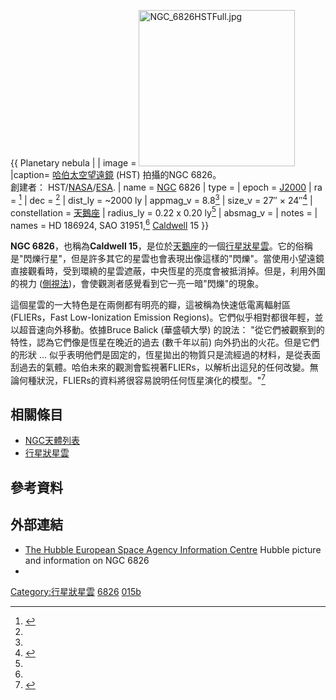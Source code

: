 {{ Planetary nebula |
| image = [[File:NGC_6826HSTFull.jpg|250px]]
|caption= [[哈伯太空望遠鏡|哈伯太空望遠鏡]] (HST) 拍攝的NGC 6826。<br/>創建者： HST/[[NASA|NASA]]/[[ESA|ESA]].
| name = [[星雲和星團新總表|NGC]] 6826
| type = 
| epoch = [[J2000|J2000]]
| ra = {{RA|19|44|48.2}}<ref name="simbad">{{cite web
  | title=SIMBAD Astronomical Database
  | work=Results for NGC 6826
  | url=http://simbad.u-strasbg.fr/Simbad
  | accessdate=2007-04-17
  | archive-date=2013-06-24
  | archive-url=https://www.webcitation.org/6Hcqa4FRS?url=http://simbad.u-strasbg.fr/Simbad
  | dead-url=no
  }}</ref>
| dec = {{DEC|+50|31|30.3}}<ref name="simbad" />
| dist_ly = ~2000 ly
| appmag_v = 8.8<ref name="jp"/>
| size_v = 27″ × 24″<ref name="jp">{{cite web
  | title=Stellar Scenes Image Collection
  | work=NGC 6826
  | url=http://www.ne.jp/asahi/stellar/scenes/object_e/ngc6826.htm
  | accessdate=2007-10-05
  | archive-date=2016-03-03
  | archive-url=https://web.archive.org/web/20160303202504/http://www.ne.jp/asahi/stellar/scenes/object_e/ngc6826.htm
  | dead-url=no
  }}</ref>
| constellation = [[天鵝座|天鵝座]]
| radius_ly = 0.22 x 0.20 ly<ref name="jp"/> 
| absmag_v = 
| notes = 
| names = HD 186924, SAO 31951,<ref name="simbad" /> [[科德韋爾深空天體表|Caldwell]] 15
}}

'''NGC 6826'''，也稱為'''Caldwell 15'''，是位於[[天鵝座|天鵝座]]的一個[[行星狀星雲|行星狀星雲]]。它的俗稱是"閃爍行星"，但是許多其它的星雲也會表現出像這樣的"閃爍"。當使用小望遠鏡直接觀看時，受到環繞的星雲遮蔽，中央恆星的亮度會被抵消掉。但是，利用外圍的視力 ([[側視|側視法]])，會使觀測者感覺看到它一亮一暗"閃爍"的現象。 

這個星雲的一大特色是在兩側都有明亮的瓣，這被稱為快速低電离輻射區 (FLIERs，Fast Low-Ionization Emission Regions)。它們似乎相對都很年輕，並以超音速向外移動。依據Bruce Balick (華盛頓大學) 的說法：
"從它們被觀察到的特性，認為它們像是恆星在晚近的過去 (數千年以前) 向外扔出的火花。但是它們的形狀 ... 似乎表明他們是固定的，恆星拋出的物質只是流經過的材料，是從表面刮過去的氣體。哈伯未來的觀測會監視著FLIERs，以解析出這兒的任何改變。無論何種狀況，FLIERs的資料將很容易說明任何恆星演化的模型。"<ref>{{cite web
  | title=astroimages.org
  | work=NGC 6826 : The Blinking Nebula
  | url=http://www.astroimages.org/ccd/ngc6826.html
  | accessdate=2007-10-05
  | archive-date=2017-07-08
  | archive-url=https://web.archive.org/web/20170708054711/http://astroimages.org/ccd/ngc6826.html
  | dead-url=no
  }}</ref>

== 相關條目 ==
* [[NGC天體列表|NGC天體列表]]
* [[行星狀星雲|行星狀星雲]]

== 參考資料 ==
{{reflist}}

== 外部連結 ==
* [http://www.spacetelescope.org/images/html/opo9738d.html The Hubble European Space Agency Information Centre] {{Wayback|url=http://www.spacetelescope.org/images/html/opo9738d.html |date=20090405191045 }} Hubble picture and information on NGC 6826
* {{WikiSky}}

{{科德韋爾天體}}

[[Category:行星狀星雲|Category:行星狀星雲]]
[[Category:NGC天體|6826]]
[[Category:科德韋爾天體|015b]]